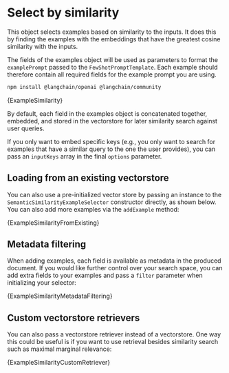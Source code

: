 # Select by similarity

This object selects examples based on similarity to the inputs. It does this by finding the examples with the embeddings that have the greatest cosine similarity with the inputs.


The fields of the examples object will be used as parameters to format the `examplePrompt` passed to the `FewShotPromptTemplate`.
Each example should therefore contain all required fields for the example prompt you are using.


<IntegrationInstallTooltip></IntegrationInstallTooltip>

```bash npm2yarn
npm install @langchain/openai @langchain/community
```

<CodeBlock language="typescript">{ExampleSimilarity}</CodeBlock>

By default, each field in the examples object is concatenated together, embedded, and stored in the vectorstore for
later similarity search against user queries.

If you only want to embed specific keys
(e.g., you only want to search for examples that have a similar query to the one the user provides), you can pass an `inputKeys`
array in the final `options` parameter.

## Loading from an existing vectorstore

You can also use a pre-initialized vector store by passing an instance to the `SemanticSimilarityExampleSelector` constructor
directly, as shown below. You can also add more examples via the `addExample` method:


<CodeBlock language="typescript">{ExampleSimilarityFromExisting}</CodeBlock>

## Metadata filtering

When adding examples, each field is available as metadata in the produced document. If you would like further control over your
search space, you can add extra fields to your examples and pass a `filter` parameter when initializing your selector:


<CodeBlock language="typescript">
  {ExampleSimilarityMetadataFiltering}
</CodeBlock>

## Custom vectorstore retrievers

You can also pass a vectorstore retriever instead of a vectorstore. One way this could be useful is if you want to use retrieval
besides similarity search such as maximal marginal relevance:


<CodeBlock language="typescript">{ExampleSimilarityCustomRetriever}</CodeBlock>

